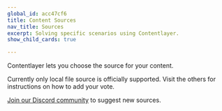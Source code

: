 ```yaml
---
global_id: acc47cf6
title: Content Sources
nav_title: Sources
excerpt: Solving specific scenarios using Contentlayer.
show_child_cards: true

---
```


Contentlayer lets you choose the source for your content.

Currently only local file source is officially supported. Visit the others for instructions on how to add your vote.

[Join our Discord community](https://discord.gg/rytFErsARm) to suggest new sources.
